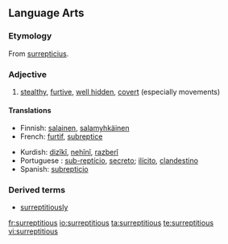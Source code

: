 ==Language Arts==

===Etymology===
From {{L.}} [[surrepticius]].

===Adjective===
{{en-adj}}

# [[stealth]]y, [[furtive]], [[hidden|well hidden]], [[covert]] (especially movements)

====Translations====
{{trans-top|stealthy, furtive, well hidden, covert}}
*Finnish: [[salainen]], [[salamyhkäinen]]
*French: [[furtif]], [[subreptice]]
{{trans-mid}}
*Kurdish: [[dizîkî]], [[nehînî]], [[razberî]]
*Portuguese : [[sub-reptício]], [[secreto]]; [[ilícito]], [[clandestino]]
*Spanish: [[subrepticio]]
{{trans-bottom}}

===Derived terms===
*[[surreptitiously]]

[[fr:surreptitious]]
[[io:surreptitious]]
[[ta:surreptitious]]
[[te:surreptitious]]
[[vi:surreptitious]]